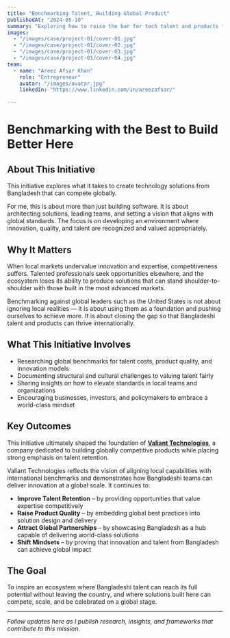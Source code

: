 ```yaml
---
title: "Benchmarking Talent, Building Global Product"
publishedAt: "2024-05-10"
summary: "Exploring how to raise the bar for tech talent and products from Bangladesh."
images:
  - "/images/case/project-01/cover-01.jpg"
  - "/images/case/project-01/cover-02.jpg"
  - "/images/case/project-01/cover-03.jpg"
  - "/images/case/project-01/cover-04.jpg"
team:
  - name: "Areez Afsar Khan"
    role: "Entrepreneur"
    avatar: "/images/avatar.jpg"
    linkedIn: "https://www.linkedin.com/in/areezafsar/"

---
```


# Benchmarking with the Best to Build Better Here

## About This Initiative

This initiative explores what it takes to create technology solutions from Bangladesh that can compete globally.

For me, this is about more than just building software. It is about architecting solutions, leading teams, and setting a vision that aligns with global standards. The focus is on developing an environment where innovation, quality, and talent are recognized and valued appropriately.

## Why It Matters

When local markets undervalue innovation and expertise, competitiveness suffers. Talented professionals seek opportunities elsewhere, and the ecosystem loses its ability to produce solutions that can stand shoulder-to-shoulder with those built in the most advanced markets.

Benchmarking against global leaders such as the United States is not about ignoring local realities — it is about using them as a foundation and pushing ourselves to achieve more. It is about closing the gap so that Bangladeshi talent and products can thrive internationally.

## What This Initiative Involves

- Researching global benchmarks for talent costs, product quality, and innovation models
- Documenting structural and cultural challenges to valuing talent fairly
- Sharing insights on how to elevate standards in local teams and organizations
- Encouraging businesses, investors, and policymakers to embrace a world-class mindset

## Key Outcomes

This initiative ultimately shaped the foundation of **[Valiant Technologies](https://valiant.com.bd)**, a company dedicated to building globally competitive products while placing strong emphasis on talent retention.

Valiant Technologies reflects the vision of aligning local capabilities with international benchmarks and demonstrates how Bangladeshi teams can deliver innovation at a global scale. It continues to:

- **Improve Talent Retention** – by providing opportunities that value expertise competitively
- **Raise Product Quality** – by embedding global best practices into solution design and delivery
- **Attract Global Partnerships** – by showcasing Bangladesh as a hub capable of delivering world-class solutions
- **Shift Mindsets** – by proving that innovation and talent from Bangladesh can achieve global impact

## The Goal

To inspire an ecosystem where Bangladeshi talent can reach its full potential without leaving the country, and where solutions built here can compete, scale, and be celebrated on a global stage.

---

*Follow updates here as I publish research, insights, and frameworks that contribute to this mission.*
